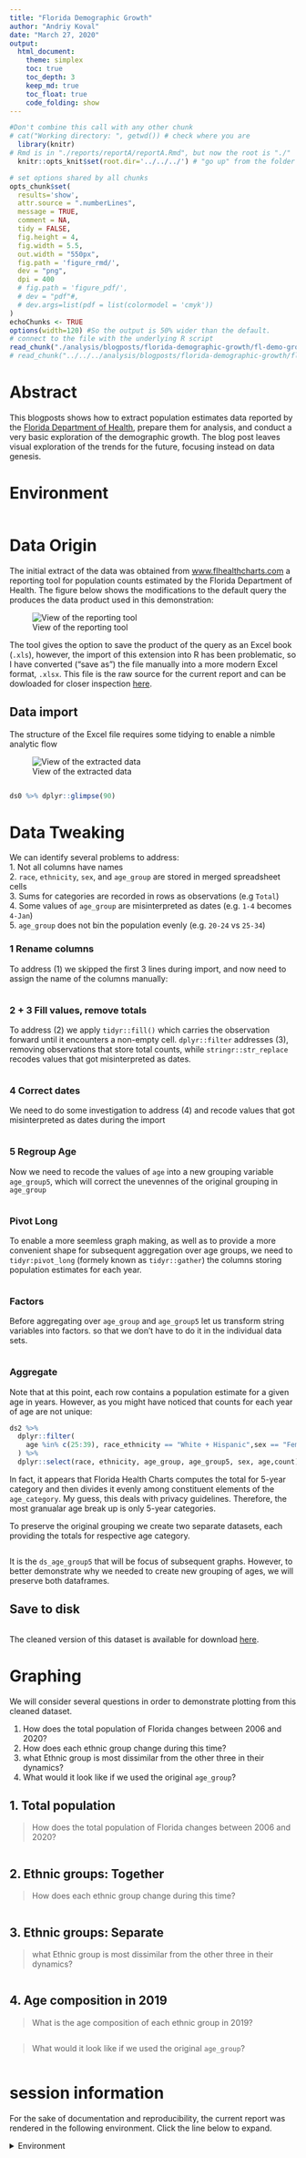 ```yaml
---
title: "Florida Demographic Growth"
author: "Andriy Koval"
date: "March 27, 2020"
output:
  html_document:
    theme: simplex
    toc: true
    toc_depth: 3
    keep_md: true
    toc_float: true
    code_folding: show
---
```


<!-- These two chunks should be added in the beginning of every .Rmd that you want to source an .R script -->
<!--  The 1st mandatory chunck  -->
<!--  Set the working directory to the repository's base directory -->
```r
#Don't combine this call with any other chunk 
# cat("Working directory: ", getwd()) # check where you are
  library(knitr)
# Rmd is in "./reports/reportA/reportA.Rmd", but now the root is "./"
  knitr::opts_knit$set(root.dir='../../../') # "go up" from the folder where this .Rmd is save until you arrive at the root/working directory
```

<!--  The 2nd mandatory chunck  -->
<!-- Set the report-wide options, and point to the external code file. -->
```r
# set options shared by all chunks
opts_chunk$set(
  results='show', 
  attr.source = ".numberLines",
  message = TRUE,
  comment = NA, 
  tidy = FALSE,
  fig.height = 4, 
  fig.width = 5.5, 
  out.width = "550px",
  fig.path = 'figure_rmd/',     
  dev = "png",
  dpi = 400
  # fig.path = 'figure_pdf/',     
  # dev = "pdf"#,
  # dev.args=list(pdf = list(colormodel = 'cmyk'))
)
echoChunks <- TRUE
options(width=120) #So the output is 50% wider than the default.
# connect to the file with the underlying R script  
read_chunk("./analysis/blogposts/florida-demographic-growth/fl-demo-growth.R") # path from the root to the R script.
# read_chunk("../../../analysis/blogposts/florida-demographic-growth/fl-demo-growth.R") # path from the root to the R script. 
```
# Abstract

This blogposts shows how to extract population estimates data reported by the [Florida Department of Health](http://www.flhealthcharts.com/FLQUERY/Population/PopulationRpt.aspx), prepare them for analysis, and conduct a very basic exploration of the demographic growth. The blog post leaves visual exploration of the trends for the future, focusing instead on data genesis. 

# Environment
<!-- Load 'sourced' R files.  Suppress the output when loading packages. --> 
```r
```



# Data Origin
The initial extract of the data was obtained from [www.flhealthcharts.com](http://www.flhealthcharts.com/FLQUERY/Population/PopulationRpt.aspx) a reporting tool for population counts estimated by the Florida Department of Health. The figure below shows the modifications to the default query the produces the data product used in this demonstration:  

![View of the reporting tool](../../../analysis/blogposts/florida-demographic-growth/data/FloridaPopulation-2006-2020.PNG)

The tool gives the option to save the product of the query as an Excel book (`.xls`), however, the import of this extension into R has been problematic, so I have converted ("save as") the file manually into a more modern Excel format, `.xlsx`. This file is the raw source for the current report and can be dowloaded for closer inspection [here](https://github.com/dss-hmi/suicide-prevention-2019/raw/3ff78365931214e342640523f2096c2eac443b2f/analysis/blogposts/florida-demographic-growth/data/FloridaPopulation.xlsx). 


## Data import 

The structure of the Excel file requires some tidying to enable a nimble analytic flow

![View of the extracted data](../../../analysis/blogposts/florida-demographic-growth/data/extracted-data.PNG)

<!-- Load any Global functions and variables declared in the R file.  Suppress the output. -->
 ```r
 ```
<!-- Declare any global functions specific to a Rmd output.  Suppress the output. -->
<!-- # ```{r, echo=echoChunks, message=FALSE} -->
<!-- # #Put code in here.  It doesn't call a chunk in the codebehind file. -->
<!-- # ``` -->
<!-- Load the datasets.   -->
```r
ds0 %>% dplyr::glimpse(90)
```

# Data Tweaking
We can identify several problems to address:  
1. Not all columns have names  
2. `race`, `ethnicity`, `sex`, and `age_group` are stored in merged spreadsheet cells     
3. Sums for categories are recorded in rows as observations (e.g `Total`)   
4. Some values of `age_group` are misinterpreted as dates (e.g. `1-4` becomes `4-Jan`)     
5. `age_group` does not bin the population evenly (e.g. `20-24` vs `25-34`)       

### 1  Rename columns
To address (1) we  skipped the first 3 lines during import, and now need to assign the name of the columns manually:
```r
```
### 2 + 3  Fill values, remove totals
To address (2) we apply `tidyr::fill()` which carries the observation forward until it encounters a non-empty cell.  `dplyr::filter` addresses (3),  removing observations that store total counts, while `stringr::str_replace` recodes values that got misinterpreted as dates.
```r
```

### 4 Correct dates
We need to do some investigation to address (4) and recode values that got misinterpreted as dates during the import
```r
```
### 5 Regroup Age 
Now we need to recode the values of `age` into a new grouping variable `age_group5`, which will correct the unevennes of the original grouping in `age_group`
```r
```

### Pivot Long 
To enable a more seemless graph making, as well as to provide a more convenient shape for subsequent aggregation over age groups, we need to `tidyr:pivot_long` (formely known as `tidyr::gather`) the columns storing population estimates for each year. 
```r
```
### Factors 
Before aggregating over `age_group` and `age_group5` let us transform string variables into factors. so that we don't have to do it in the individual data sets. 
```r
```

### Aggregate
Note that at this point, each row contains a population estimate for a given age in years. However, as you might have noticed that counts for each year of age are not unique:
```r
ds2 %>% 
  dplyr::filter(
    age %in% c(25:39), race_ethnicity == "White + Hispanic",sex == "Female", year==2018
  ) %>% 
  dplyr::select(race, ethnicity, age_group, age_group5, sex, age,count)
```
In fact, it appears that Florida Health Charts computes the total for 5-year category and then divides it evenly among constituent elements of the `age_category`. My guess, this deals with privacy guidelines. Therefore, the most granualar age break up is only 5-year categories. 

To preserve the original grouping we create two separate datasets, each providing the totals for respective age category.
```r
```
It is the `ds_age_group5` that will be focus of subsequent graphs. However, to better demonstrate why we needed to create new grouping of ages, we will preserve both dataframes. 

## Save to disk
```r
```
The cleaned version of this dataset is available for download [here](https://github.com/dss-hmi/suicide-prevention-2019/blob/4b2c812274c678b80ae351045619d3135d4e271f/analysis/blogposts/florida-demographic-growth/data/clean_data.rds).

# Graphing

We will consider several questions in order to demonstrate plotting from this cleaned dataset. 

1. How does the total population of Florida changes between 2006 and 2020?  
2. How does each ethnic group change during this time?  
3. what Ethnic group is most dissimilar from the other three in their dynamics?  
4. What would it look like if we used the original `age_group`?  

## 1. Total population 
> How does the total population of Florida changes between 2006 and 2020?

```r

```

## 2. Ethnic groups: Together
> How does each ethnic group change during this time?

```r
```

## 3. Ethnic groups: Separate
> what Ethnic group is most dissimilar from the other three in their dynamics?

```r
```

## 4. Age composition in 2019
> What is the age composition of each ethnic group in 2019? 

```r
```

> What would it look like if we used the original `age_group`?

```r
```

session information
===========================================================================

For the sake of documentation and reproducibility, the current report was rendered in the following environment.  Click the line below to expand.

<details>
  <summary>Environment <span class="glyphicon glyphicon-plus-sign"></span></summary>
```r
if( requireNamespace("devtools", quietly = TRUE) ) {
  devtools::session_info()
} else {
  sessionInfo()
} 
```
